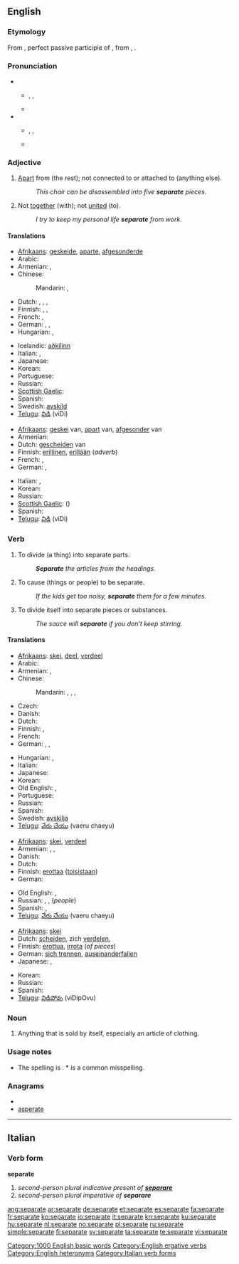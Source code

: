 ==English==

===Etymology===

From {{etyl|la}} {{term|separatus}}, perfect passive participle of {{term|separare|lang=la||separate}}, from {{term|sepire}}, {{term|saepire||enclose, hedge in}}.

===Pronunciation===

* {{sense|Adjective and noun}}
** {{enPR|sĕ'pərət}}, {{IPA|/ˈsɛpərət/}}, {{SAMPA|/"sEp@r@t/}}
** {{audio|en-us-separate-adj.ogg|Audio (US), adjective}}
* {{sense|Verbs}}
** {{enPR|sĕ'pərāt}}, {{IPA|/ˈsɛpəreɪt/}}, {{SAMPA|/"sEp@reIt/}}
** {{audio|en-us-separate-verb.ogg|Audio (US), verb}}

===Adjective===
{{en-adj|-}}

# [[apart|Apart]] from (the rest); not connected to or attached to (anything else).
#: ''This chair can be disassembled into five '''separate''' pieces.''
# {{context|followed by “from”}} Not [[together]] (with); not [[united]] (to).
#: ''I try to keep my personal life '''separate''' from work.''

====Translations====
{{trans-top|apart from; not connected to}}
* [[Afrikaans]]: [[geskeide]], [[aparte]], [[afgesonderde]]
* Arabic: {{t|ar|منفصل|tr=munfáSil}}
* Armenian: {{t-|hy|առանձին|tr=aṙanjin}},  {{t|hy|անջատ|tr=anǰat|sc=Armn}}
* Chinese:
*: Mandarin: {{t|cmn|分開|sc=Hani}},  {{t|cmn|分开|tr=fēnkāi|sc=Hani}}
* Dutch: {{t+|nl|afzonderlijk}}, {{t+|nl|gescheiden}}, {{t+|nl|afgezonderd}}, {{t-|nl|afgezonderde}}
* Finnish: {{t-|fi|erillinen}}, {{t+|fi|eri}}, {{t-|fi|irtonainen}}
* French: {{t+|fr|séparé|m}}, {{t+|fr|séparée|f}}
* German: {{t+|de|einzeln}}, {{t+|de|getrennt}}, {{t+|de|separat}}
* Hungarian: {{t+|hu|külön}}, {{t+|hu|különálló}}
{{trans-mid}}
* Icelandic: [[aðkilinn]]
* Italian: {{t+|it|separato|m}}, {{t+|it|separata|f}}
* Japanese: {{t|ja|分れた|tr=わかれた, wakareta}}
* Korean: {{t|ko|개개의|tr=gaegaeui|sc=Hang}}
* Portuguese: {{t+|pt|separado}}
* Russian: {{t|ru|отдельный|tr=otdél’nyj}}
* [[Scottish Gaelic]]: {{t-|gd|air leth|xs=Scottish Gaelic}}
* Spanish: {{t-|es|separado}}
* Swedish: [[avskild]]
* [[Telugu]]: [[విడి]] (viDi)
{{trans-bottom}}

{{trans-top|followed by "from": not together with}}
* [[Afrikaans]]: [[geskei]] van, [[apart]] van, [[afgesonder]] van
* Armenian: {{t-|hy|առանձին|tr=aṙanjin}}
* Dutch: [[gescheiden]] van
* Finnish: [[erillinen]], [[erillään]] (''adverb'')
* French: {{t+|fr|séparé|m}}, {{t+|fr|séparée|f}}
* German: {{t+|de|getrennt}}, {{t+|de|separat}}
{{trans-mid}}
* Italian: {{t+|it|separato|m}}, {{t+|it|separata|f}}
* Korean: {{t|ko|별개의|tr=byoelgaeui|sc=Hang}}
* Russian: {{t+|ru|раздельный|tr=razdél’nyj}}
* [[Scottish Gaelic]]: {{t-|gd|air leth|xs=Scottish Gaelic}} ({{t-|gd|bho|xs=Scottish Gaelic}})
* Spanish: {{t-|es|separado}}
* [[Telugu]]: [[విడి]] (viDi)
{{trans-bottom}}

===Verb===
{{en-verb|separat|ing}}

# {{transitive}} To divide (a thing) into separate parts.
#: '''''Separate''' the articles from the headings.''
# {{transitive}} To cause (things or people) to be separate.
#: ''If the kids get too noisy, '''separate''' them for a few minutes.''
# {{intransitive}} To divide itself into separate pieces or substances.
#: ''The sauce will '''separate''' if you don't keep stirring.''

====Translations====
{{trans-top|divide (a thing) into separate parts}}
* [[Afrikaans]]: [[skei]], [[deel]], [[verdeel]]
* Arabic: {{t-|ar|فصل|tr=fáSala}}
* Armenian: {{t|hy|առանձնացնել|tr=aṙanjnac'nel}}, {{t-|hy|բաժանել|tr=bažanel}}
* Chinese:
*: Mandarin: {{t|cmn|分離|sc=Hani}},  {{t|cmn|分离|tr=fēnlí|sc=Hani}},  {{t|cmn|分開|sc=Hani}},  {{t|cmn|分开|tr=fēnkāi|sc=Hani}}
* Czech: {{t-|cs|oddělit}}
* Danish: {{t+|da|adskille}}
* Dutch: {{t+|nl|scheiden}}
* Finnish: {{t+|fi|erottaa}}, {{t+|fi|irrottaa}}
* French: {{t+|fr|séparer}}
* German: {{t+|de|separieren}}, {{t+|de|teilen}}, {{t+|de|trennen}}
{{trans-mid}}
* Hungarian: {{t+|hu|elválaszt}}, {{t|hu|elkülönít}}
* Italian: {{t+|it|separare}}
* Japanese: {{t|ja|分ける|tr=わける, wakeru}}
* Korean: {{t|ko|분리하다|tr=bullihada|sc=Hang}}
* Old English: {{t-|ang|todælan|alt=tōdǣlan|xs=Old English}}, {{t-|ang|getwæfan|alt=ġetwǣfan|xs=Old English}}
* Portuguese: {{t+|pt|separar}}
* Russian: {{t+|ru|отделять|tr=otdelját’}}
* Spanish: {{t+|es|separar}}
* Swedish: [[avskilja]]
* [[Telugu]]: [[వేరు చేయు]] (vaeru chaeyu)
{{trans-bottom}}

{{trans-top|cause (things or people) to be separate}}
* [[Afrikaans]]: [[skei]], [[verdeel]]
* Armenian: {{t|hy|առանձնացնել|tr=aṙanjnac'nel}}, {{t-|hy|բաժանել|tr=bažanel}},  {{t|hy|անջատել|tr=anǰatel|sc=Armn}}
* Danish: {{t+|da|adskille}}
* Dutch: {{t+|nl|scheiden}}
* Finnish: [[erottaa]] ([[toinen|toisistaan]])
* German: {{t+|de|separieren}}
{{trans-mid}}
* Old English: {{t-|ang|todælan|alt=tōdǣlan|xs=Old English}}, {{t-|ang|getwæfan|alt=ġetwǣfan|xs=Old English}}
* Russian: {{t+|ru|разделять|tr=razdelját’}},  {{t+|ru|разъединять|tr=razʺjedinját’}},  {{t|ru|разлучать|tr=razlučát’}} (''people'')
* Spanish: {{t+|es|separar}},  {{t-|es|disgregar}}
* [[Telugu]]: [[వేరు చేయు]] (vaeru chaeyu)
{{trans-bottom}}

{{trans-top|divide itself into separate pieces or substances}}
* [[Afrikaans]]: [[skei]]
* Dutch: [[scheiden]], zich [[verdelen]],  {{t|nl|schiften}}
* Finnish: [[erottua]], [[irrota]] (''of pieces'')
* German: [[sich trennen]], [[auseinanderfallen]]
* Japanese: {{t|ja|分かれる|tr=わかれる, wakareru}},  {{t-|ja|別れる|tr=わかれる, wakareru}}
{{trans-mid}}
* Korean: {{t|ko|분리되다|tr=bullidoeda|sc=Hang}}
* Russian: {{t|ru|разделяться|tr=razdelját’sja}}
* Spanish: {{t+|es|separar|alt=separarse}}
* [[Telugu]]: [[విడిపోవు]] (viDipOvu)
{{trans-bottom}}

===Noun===
{{en-noun}}

# {{usually|in plural}} Anything that is sold by itself, especially an article of clothing.

===Usage notes===

* The spelling is {{term|separate}}.  *{{term||Seperate}} is a common misspelling.

===Anagrams===
* {{alphagram|aaeeprst}}
* [[asperate#English|asperate]]

[[Category:1000 English basic words]]
[[Category:English ergative verbs]]
[[Category:English heteronyms]]

----

==Italian==

===Verb form===
'''separate'''

# ''second-person plural indicative present of '''[[separare#Italian|separare]]'''''
# ''second-person plural imperative of '''separare'''''

[[Category:Italian verb forms]]

[[ang:separate]]
[[ar:separate]]
[[de:separate]]
[[et:separate]]
[[es:separate]]
[[fa:separate]]
[[fr:separate]]
[[ko:separate]]
[[io:separate]]
[[it:separate]]
[[kn:separate]]
[[ku:separate]]
[[hu:separate]]
[[nl:separate]]
[[no:separate]]
[[pl:separate]]
[[ru:separate]]
[[simple:separate]]
[[fi:separate]]
[[sv:separate]]
[[ta:separate]]
[[te:separate]]
[[vi:separate]]